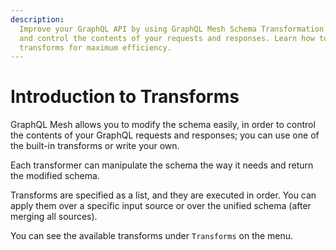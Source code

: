 ```yaml
---
description:
  Improve your GraphQL API by using GraphQL Mesh Schema Transformation! Easily modify your schema
  and control the contents of your requests and responses. Learn how to configure and order
  transforms for maximum efficiency.
---
```



# Introduction to Transforms

GraphQL Mesh allows you to modify the schema easily, in order to control the contents of your
GraphQL requests and responses; you can use one of the built-in transforms or write your own.

Each transformer can manipulate the schema the way it needs and return the modified schema.

Transforms are specified as a list, and they are executed in order. You can apply them over a
specific input source or over the unified schema (after merging all sources).

You can see the available transforms under `Transforms` on the menu.
